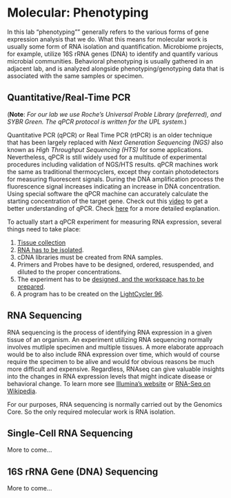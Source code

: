 # Molecular: Phenotyping {#phenotyping}

In this lab "phenotyping"" generally refers to the various forms of gene expression analysis that we do.  What this means for molecular work is usually some form of RNA isolation and quantification.  Microbiome projects, for example, utilize 16S rRNA genes (DNA) to identify and quantify various microbial communities.  Behavioral phenotyping is usually gathered in an adjacent lab, and is analyzed alongside phenotyping/genotyping data that is associated with the same samples or specimen.

## Quantitative/Real-Time PCR

(**Note**:  _For our lab we use Roche's Universal Proble Library (preferred), and SYBR Green.  The qPCR protocol is written for the UPL system._)

Quantitative PCR (qPCR) or Real Time PCR (rtPCR) is an older technique that has been largely replaced with _Next Generation Sequencing (NGS)_ also known as _High Throughput Sequencing (HTS)_ for some applications.  Nevertheless, qPCR is still widely used for a multitude of  experimental procedures including validation of NGS/HTS results.  qPCR machines work the same as traditional thermocyclers, except they contain photodetectors for measuring fluorescent signals.  During the DNA amplification process the fluorescence signal increases indicating an increase in DNA concentration.  Using special software the qPCR machine can accurately calculate the starting concentration of the target gene.  Check out this [video](https://www.youtube.com/watch?v=YhXj5Yy4ksQ) to get a better understanding of qPCR.  Check [here](https://www.youtube.com/watch?v=DH7o9Df5_50) for a more detailed explanation.

To actually start a qPCR experiment for measuring RNA expression, several things need to take place:

1. [Tissue collection](#sample_collection)
2. [RNA has to be isolated](#rna_isolation).
3. cDNA libraries must be created from RNA samples.
4. Primers and Probes have to be designed, ordered, resuspended, and diluted to the proper concentrations. 
5. The experiment has to be [designed, and the workspace has to be prepared](#molecular_best_practices).
6. A program has to be created on the [LightCycler 96](#).

## RNA Sequencing

RNA sequencing is the process of identifying RNA expression in a given tissue of an organism.  An experiment utilizing RNA sequencing normally involves mutliple specimen and multiple tissues.  A more elaborate approach would be to also include RNA expression over time, which would of course require the specimen to be alive and would for obvious reasons be much more difficult and expensive.  Regardless, RNAseq can give valuable insights into the changes in RNA expression levels that might indicate disease or behavioral change.  To learn more see [Illumina's website](https://www.illumina.com/techniques/sequencing/rna-sequencing.html) or [RNA-Seq on Wikipedia](https://en.wikipedia.org/wiki/RNA-Seq).

For our purposes, RNA sequencing is normally carried out by the Genomics Core.  So the only required molecular work is RNA isolation.

## Single-Cell RNA Sequencing

More to come...

## 16S rRNA Gene (DNA) Sequencing

More to come...
